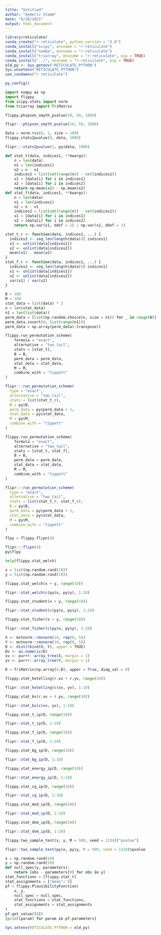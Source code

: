 ```yaml
---
title: "Untitled"
author: "Aymeric Stamm"
date: "9/20/2021"
output: html_document
---
```


```r
library(reticulate)
conda_create("r-reticulate", python_version = "3.9")
conda_install("scipy", envname = "r-reticulate")
conda_install("numba", envname = "r-reticulate")
conda_install("triarray", envname = "r-reticulate", pip = TRUE)
conda_install("../", envname = "r-reticulate", pip = TRUE)
old_py <- Sys.getenv("RETICULATE_PYTHON")
Sys.unsetenv("RETICULATE_PYTHON")
use_condaenv("r-reticulate")
```

```r
py_config()
```

```python
import numpy as np
import flippy
from scipy.stats import norm
from triarray import TriMatrix
```

```python
flippy.phipson_smyth_pvalue(10, 50, 1000)
```

```r
flipr:::phipson_smyth_pvalue(10, 50, 1000)
```

```python
data = norm.rvs(0, 1, size = 100)
flippy.stats2pvalue(0, data, 1000)
```

```r
flipr:::stats2pvalue(1, py$data, 1000)
```

```python
def stat_t(data, indices1, **kwargs):
    n = len(data)
    n1 = len(indices1)
    n2 = n - n1
    indices2 = list(set(range(n)) - set(indices1))
    x1 = [data[i] for i in indices1]
    x2 = [data[i] for i in indices2]
    return np.mean(x1) - np.mean(x2)
def stat_f(data, indices1, **kwargs):
    n = len(data)
    n1 = len(indices1)
    n2 = n - n1
    indices2 = list(set(range(n)) - set(indices1))
    x1 = [data[i] for i in indices1]
    x2 = [data[i] for i in indices2]
    return np.var(x1, ddof = 1) / np.var(x2, ddof = 1)
```

```r
stat_t_r <- function(data, indices1, ...) {
  indices2 <- seq_len(length(data))[-indices1]
  x1 <- unlist(data[indices1])
  x2 <- unlist(data[indices2])
  mean(x1) - mean(x2)
}
stat_f_r <- function(data, indices1, ...) {
  indices2 <- seq_len(length(data))[-indices1]
  x1 <- unlist(data[indices1])
  x2 <- unlist(data[indices2])
  var(x1) / var(x2)
}
```

```python
B = 100
M = 100
stat_data = list(data) * 2
n = len(stat_data)
n1 = len(list(data))
perm_data = [list(np.random.choice(n, size = n1)) for _ in range(B)]
perm_data.insert(0, list(range(n1)))
perm_data = np.array(perm_data).transpose()
```

```python
flippy.run_permutation_scheme(
    formula = "exact", 
    alternative = "two_tail", 
    stats = [stat_t], 
    B = B, 
    perm_data = perm_data, 
    stat_data = stat_data, 
    M = M, 
    combine_with = "tippett"
)
```

```r
flipr:::run_permutation_scheme(
  type = "exact", 
  alternative = "two_tail", 
  stats = list(stat_t_r), 
  B = py$B, 
  perm_data = py$perm_data + 1, 
  stat_data = py$stat_data, 
  M = py$M, 
  combine_with = "tippett"
)
```

```python
flippy.run_permutation_scheme(
    formula = "exact", 
    alternative = "two_tail", 
    stats = [stat_t, stat_f], 
    B = B, 
    perm_data = perm_data, 
    stat_data = stat_data, 
    M = M, 
    combine_with = "tippett"
)
```

```r
flipr:::run_permutation_scheme(
  type = "exact", 
  alternative = "two_tail", 
  stats = list(stat_t_r, stat_f_r), 
  B = py$B, 
  perm_data = py$perm_data + 1, 
  stat_data = py$stat_data, 
  M = py$M, 
  combine_with = "tippett"
)
```

```python
flpy = flippy.flipn(4)
```

```r
flipr:::flipn(4)
py$flpy
```

```python
help(flippy.stat_welch)
```

```python
x = list(np.random.rand(10))
y = list(np.random.rand(10))
```

```python
flippy.stat_welch(x + y, range(10))
```

```r
flipr::stat_welch(c(py$x, py$y), 1:10)
```

```python
flippy.stat_student(x + y, range(10))
```

```r
flipr::stat_student(c(py$x, py$y), 1:10)
```

```python
flippy.stat_fisher(x + y, range(10))
```

```r
flipr::stat_fisher(c(py$x, py$y), 1:10)
```

```r
X <- mvtnorm::rmvnorm(10, rep(0, 5))
Y <- mvtnorm::rmvnorm(10, rep(0, 5))
D <- dist(rbind(X, Y), upper = TRUE)
Dv <- as.numeric(D)
xv <- purrr::array_tree(X, margin = 1)
yv <- purrr::array_tree(Y, margin = 1)
```

```python
D = TriMatrix(np.array(r.D), upper = True, diag_val = 0)
```

```python
flippy.stat_hotelling(r.xv + r.yv, range(10))
```

```r
flipr::stat_hotelling(c(xv, yv), 1:10)
```

```python
flippy.stat_bs(r.xv + r.yv, range(10))
```

```r
flipr::stat_bs(c(xv, yv), 1:10)
```

```python
flippy.stat_t_ip(D, range(10))
```

```r
flipr::stat_t_ip(D, 1:10)
```

```python
flippy.stat_f_ip(D, range(10))
```

```r
flipr::stat_f_ip(D, 1:10)
```

```python
flippy.stat_bg_ip(D, range(10))
```

```r
flipr::stat_bg_ip(D, 1:10)
```

```python
flippy.stat_energy_ip(D, range(10))
```

```r
flipr::stat_energy_ip(D, 1:10)
```

```python
flippy.stat_cq_ip(D, range(10))
```

```r
flipr::stat_cq_ip(D, 1:10)
```

```python
flippy.stat_mod_ip(D, range(10))
```

```r
flipr::stat_mod_ip(D, 1:10)
```

```python
flippy.stat_dom_ip(D, range(10))
```

```r
flipr::stat_dom_ip(D, 1:10)
```

```python
flippy.two_sample_test(x, y, M = 500, seed = 1234)["pvalue"]
```

```r
flipr::two_sample_test(py$x, py$y, M = 500, seed = 1234)$pvalue
```

```python
x = np.random.rand(10)
y = np.random.rand(10)
def null_spec(y, parameters):
    return [obs - parameters[0] for obs in y]
stat_functions = [flippy.stat_t]
stat_assignments = {"mean": 0}
pf = flippy.PlausibilityFunction(
    x, y, 
    null_spec = null_spec, 
    stat_functions = stat_functions, 
    stat_assignments = stat_assignments
)
pf.get_value([0])
[print(param) for param in pf.parameters]
```

```r
Sys.setenv(RETICULATE_PYTHON = old_py)
```
